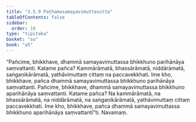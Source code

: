 ```yaml
---
title: "3.5.9 Paṭhamasamayavimuttasutta"
tableOfContents: false
sidebar:
  order: 10
type: "tipitaka"
basket: "su"
book: "a5"
---
```



<DynamicBreadcrumb />

<Division number="149" book="a5">

<Paragraph number="864" book="a5">
“Pañcime, bhikkhave, dhammā samayavimuttassa bhikkhuno parihānāya saṃvattanti. Katame pañca? Kammārāmatā, bhassārāmatā, niddārāmatā, saṅgaṇikārāmatā, yathāvimuttaṃ cittaṃ na paccavekkhati. Ime kho, bhikkhave, pañca dhammā samayavimuttassa bhikkhuno parihānāya saṃvattanti.
</Paragraph>

<Paragraph number="865" book="a5">
Pañcime, bhikkhave, dhammā samayavimuttassa bhikkhuno aparihānāya saṃvattanti. Katame pañca? Na kammārāmatā, na bhassārāmatā, na niddārāmatā, na saṅgaṇikārāmatā, yathāvimuttaṃ cittaṃ paccavekkhati. Ime kho, bhikkhave, pañca dhammā samayavimuttassa bhikkhuno aparihānāya saṃvattantī”ti.

</Paragraph>
</Division>

<Paragraph number="866" type="center" book="a5">
Navamaṃ.
</Paragraph>